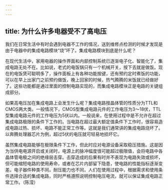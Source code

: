 ```yaml
---
---
---
```

title: 为什么许多电器受不了高电压
---




我们在日常生活中有时会遇到电器不工作的情况，送到维修点检测的时候才发现是由于电器中的集成电路模块“烧”坏了。集成电路模块到底是什么呢？



在现代生活中，家用电器的操作界面和内部控制系统已逐渐电子化、智能化了，集成电路无处不在。比如说，老式的电饭锅只有一个机械开关，按下去就是做饭。现在的电饭煲可聪明多了，操作面板上有各种功能按键，还有预约定时煮饭的功能，可以在早上出家门之前预约做饭，晚上回家的时候，热气腾腾的米饭就已经做好了。这些功能都是通过里面的控制电路实现的，而集成电路模块正是电路的关键组成部分。



如果高电压加在集成电路上会发生什么呢？集成电路按晶体管的性质分为TTL和CMOS两大类。一般情况下，CMOS型集成电路元件的工作电压为3～18伏，TTL型集成电路元件的工作电压为5伏以内。一般说来，在使用过程中是不允许在超过集成电路极限的条件下工作的。当电路在超过最大额定值条件下工作时，很容易造成电路过热、损坏、电路不能正常工作等。这就是我们通常讲的集成电路烧坏了。以奔腾处理器芯片为例，超过5伏的电压就可轻易地损坏它。



虽然集成电路能够在极限条件下工作，但此时应对电源设备采取稳压措施。这是因为当供电电源开启或关闭时，电源上的脉冲幅度很可能超过极限值，会将电路中各晶体管电极之间的绝缘层击穿。击穿造成的后果有时并不表现为电路失效或损坏，但可能缩短电路的使用寿命，或者在芯片内部留下隐患，使电路的性能指标逐渐变差。电子器件种类不同，耐压能力也不同，人们在使用过程中，根据需求和使用条件选择合适的集成电路，同时严格遵照说明控制电压电流，就可以保证集成电路正常工作。（陈滢）